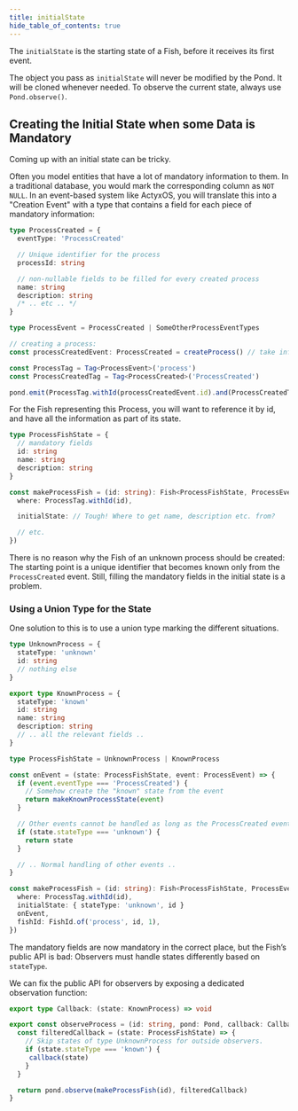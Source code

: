 ```yaml
---
title: initialState
hide_table_of_contents: true
---
```


The `initialState` is the starting state of a Fish, before it receives its first event.

The object you pass as `initialState` will never be modified by the Pond. It will be cloned whenever
needed. To observe the current state, always use `Pond.observe()`.

## Creating the Initial State when some Data is Mandatory

Coming up with an initial state can be tricky.

Often you model entities that have a lot of mandatory information to them. In a traditional database, you
would mark the corresponding column as `NOT NULL`. In an event-based system like ActyxOS, you will
translate this into a "Creation Event" with a type that contains a field for each piece of mandatory
information:

```ts
type ProcessCreated = {
  eventType: 'ProcessCreated'

  // Unique identifier for the process
  processId: string

  // non-nullable fields to be filled for every created process
  name: string
  description: string
  /* .. etc .. */
}

type ProcessEvent = ProcessCreated | SomeOtherProcessEventTypes

// creating a process:
const processCreatedEvent: ProcessCreated = createProcess() // take info from somewhere

const ProcessTag = Tag<ProcessEvent>('process')
const ProcessCreatedTag = Tag<ProcessCreated>('ProcessCreated')

pond.emit(ProcessTag.withId(processCreatedEvent.id).and(ProcessCreatedTag), processCreatedEvent)
```

For the Fish representing this Process, you will want to reference it by id, and have all the information as part of its state.

```ts
type ProcessFishState = {
  // mandatory fields
  id: string
  name: string
  description: string
}

const makeProcessFish = (id: string): Fish<ProcessFishState, ProcessEvent> => ({
  where: ProcessTag.withId(id),

  initialState: // Tough! Where to get name, description etc. from?

  // etc.
})
```

There is no reason why the Fish of an unknown process should be created: The starting point is a
unique identifier that becomes known only from the `ProcessCreated` event. Still, filling the
mandatory fields in the initial state is a problem.

### Using a Union Type for the State

One solution to this is to use a union type marking the different situations.

```ts
type UnknownProcess = {
  stateType: 'unknown'
  id: string
  // nothing else
}

export type KnownProcess = {
  stateType: 'known'
  id: string
  name: string
  description: string
  // .. all the relevant fields ..
}

type ProcessFishState = UnknownProcess | KnownProcess

const onEvent = (state: ProcessFishState, event: ProcessEvent) => {
  if (event.eventType === 'ProcessCreated') {
    // Somehow create the "known" state from the event
    return makeKnownProcessState(event)
  }

  // Other events cannot be handled as long as the ProcessCreated event wasn’t seen
  if (state.stateType === 'unknown') {
    return state
  }

  // .. Normal handling of other events ..
}

const makeProcessFish = (id: string): Fish<ProcessFishState, ProcessEvent> => ({
  where: ProcessTag.withId(id),
  initialState: { stateType: 'unknown', id }
  onEvent,
  fishId: FishId.of('process', id, 1),
})
```

The mandatory fields are now mandatory in the correct place, but the Fish’s public API is bad:
Observers must handle states differently based on `stateType`.

We can fix the public API for observers by exposing a dedicated observation function:

```ts
export type Callback: (state: KnownProcess) => void

export const observeProcess = (id: string, pond: Pond, callback: Callback) => {
  const filteredCallback = (state: ProcessFishState) => {
    // Skip states of type UnknownProcess for outside observers.
    if (state.stateType === 'known') {
     callback(state)
    }
  }

  return pond.observe(makeProcessFish(id), filteredCallback)
}
```


<NPS />
